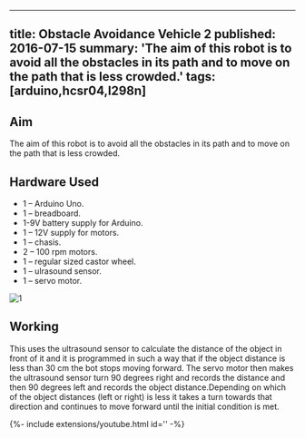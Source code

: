 <!-- ---
title: Obstacle Avoidance Vehicle 2
tags: [arduino,hcsr04,l298n]
layout: article
mode: normal
type: article
sharing: true
author: Somjit Banerjee
show_author_profile: true
show_title: true
full_width: false
header: true
cover: /assets/images/blog/thumbnails/Obstacle Avoidance Vehicle 2.png
--- -->

---
title: Obstacle Avoidance Vehicle 2
published: 2016-07-15
summary: 'The aim of this robot is to avoid all the obstacles in its path and to move on the path that is less crowded.'
tags: [arduino,hcsr04,l298n]
---

## Aim
The aim of this robot is to avoid all the obstacles in its path and to move on the path that is less crowded.
<!--more-->

## Hardware Used
- 1 – Arduino Uno.
- 1 – breadboard.
- 1-9V battery supply for Arduino.
- 1 – 12V supply for motors.
- 1 – chasis.
- 2 – 100 rpm motors.
- 1 – regular sized castor wheel.
- 1 – ulrasound sensor.
- 1 – servo motor.

<Image
  src='/static/images/blog/thumbnails/Obstacle Avoidance Vehicle 2.png'
  alt='1'
  width='auto'
  height='auto'
/>
## Working
This uses the ultrasound sensor to calculate the distance of the object in front of it and it is programmed in such a way that if the object distance is less than 30 cm the bot stops moving forward. The servo motor then makes the ultrasound sensor turn 90 degrees right and records the distance and then 90 degrees left and records the object distance.Depending on which of the object distances (left or right) is less it takes a turn towards that direction and continues to move forward until the initial condition is met.

<EmbedItem url='https://www.youtube.com/embed/nEKwp_5kVLY' />
<div>{%- include extensions/youtube.html id='' -%}</div>

